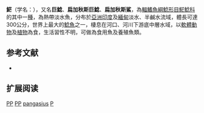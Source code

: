 {{Speciesbox
| name = 𩷶
| image = Pla sawai89.jpg
| image_caption = 泰国市场上出售的𩷶
| image_width = 250px
| status = LC
| status_system = IUCN3.1
| genus = Pangasius
| species = pangasius
| authority = [[弗朗西斯·布坎南-漢密爾頓|Hamilton]], 1822
| synonyms = *'' Pimelodus pangasius'', Hamilton, 1822
*''Pangasius pangasius pangasius'', Hamilton, 1822
*''Pangasius buchanani'', Valenciennes, 1840
}}

'''𩷶'''（学名：{{lang|la|''Pangasius pangasius''}}），又名'''巨鯰'''、'''扁加秋斯巨鯰'''、'''扁加秋斯鯊'''，為[[輻鰭魚綱|輻鰭魚綱]][[鯰形目|鯰形目]][[𩷶鯰科|𩷶鯰科]]的其中一[[種|種]]，為熱帶淡水魚，分布於[[亞洲|亞洲]][[印度|印度]]及[[緬甸|緬甸]]淡水、半鹹水流域，體長可達300公分，世界上最大的[[鯰魚|鯰魚]]之一，棲息在河口、河川下游底中層水域，以[[軟體動物|軟體動物]]及[[植物|植物]]為食，生活習性不明，可做為食用魚及養殖魚類。

==参考文献==
*{{FishBase_species|genus=Pangasius|species=pangasius|year=2015|month=7}}

== 扩展阅读 ==
{{refbegin}}
{{wikispecies-inline|Pangasius pangasius|𩷶}}
{{refend}}
{{Taxonbar|from=Q1682886}}

[[Category:IUCN红色名录无危物种|PP]]
[[Category:食用魚|PP]]
[[Category:𩷶屬|pangasius]]
[[Category:1822年描述的魚類|P]]